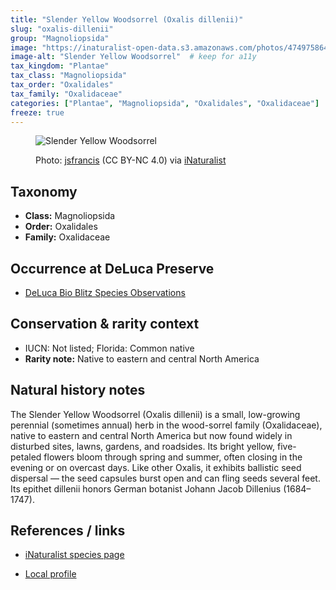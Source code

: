 ```yaml
---
title: "Slender Yellow Woodsorrel (Oxalis dillenii)"
slug: "oxalis-dillenii"
group: "Magnoliopsida"
image: "https://inaturalist-open-data.s3.amazonaws.com/photos/474975864/large.jpg"        # keep for thumbnails
image-alt: "Slender Yellow Woodsorrel"  # keep for a11y
tax_kingdom: "Plantae"
tax_class: "Magnoliopsida"
tax_order: "Oxalidales"
tax_family: "Oxalidaceae"
categories: ["Plantae", "Magnoliopsida", "Oxalidales", "Oxalidaceae"]   # these drive the chips + filtering
freeze: true
---
```


<figure class="species-figure">

<img src="https://inaturalist-open-data.s3.amazonaws.com/photos/474975864/large.jpg" alt="Slender Yellow Woodsorrel" class="species-photo"/>

<figcaption class="photo-credit">

Photo: <a href="https://www.inaturalist.org/people/jsfrancis">jsfrancis</a> (CC BY-NC 4.0) via <a href="https://www.inaturalist.org/observations/264517790">iNaturalist</a>

</figcaption>

</figure>

## Taxonomy

-   **Class:** Magnoliopsida
-   **Order:** Oxalidales
-   **Family:** Oxalidaceae

## Occurrence at DeLuca Preserve

-   [DeLuca Bio Blitz Species Observations](https://www.inaturalist.org/observations?project_id=191727&taxon_id=84772&place_id=any&verifiable=any)

## Conservation & rarity context

-   IUCN: Not listed; Florida: Common native
-   **Rarity note:** Native to eastern and central North America

## Natural history notes

The Slender Yellow Woodsorrel (Oxalis dillenii) is a small, low-growing perennial (sometimes annual) herb in the wood-sorrel family (Oxalidaceae), native to eastern and central North America but now found widely in disturbed sites, lawns, gardens, and roadsides. Its bright yellow, five-petaled flowers bloom through spring and summer, often closing in the evening or on overcast days. Like other Oxalis, it exhibits ballistic seed dispersal — the seed capsules burst open and can fling seeds several feet. Its epithet dillenii honors German botanist Johann Jacob Dillenius (1684–1747).

## References / links

-   [iNaturalist species page](https://www.inaturalist.org/taxa/84772-Oxalis-dillenii)

-   [Local profile](https://fsus.ncbg.unc.edu/main.php?pg=show-taxon.php&plantname=Oxalis+dillenii)
